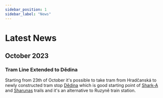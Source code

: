 ```yaml
---
sidebar_position: 1
sidebar_label: "News"
---
```


# Latest News

## October 2023

### Tram Line Extended to Dědina

Starting from 23th of October it's possible to take tram from Hradčanská to newly constructed tram stop
[Dědina](https://mapy.cz/turisticka?source=pubt&id=25793830&ds=1&x=14.3014555&y=50.0898164&z=17)
which is good starting point of [Shark-A](trails/prague/shark-a) and [Sharunas](trails/prague/sharunas) trails
and it's an alternative to Ruzyně train station.